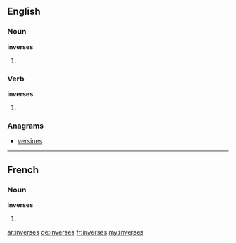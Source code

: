 ==English==

===Noun===
'''inverses'''

# {{plural of|[[inverse]]}}

===Verb===
'''inverses'''

# {{third-person singular of|[[inverse]]}}

===Anagrams===
* [[versines#English|versines]]

----

==French==

===Noun===
'''inverses''' {{m}}

# {{plural of|[[inverse]]|lang=fr}}

[[ar:inverses]]
[[de:inverses]]
[[fr:inverses]]
[[my:inverses]]